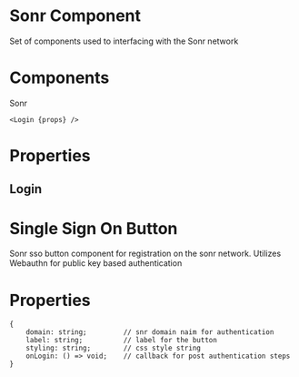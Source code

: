 # Sonr Component
Set of components used to interfacing with the Sonr network

# Components
Sonr
```
<Login {props} />
```
# Properties
## Login

# Single Sign On Button
Sonr sso button component for registration on the sonr network. Utilizes Webauthn for public key based authentication

# Properties
```
{
    domain: string;         // snr domain naim for authentication
    label: string;          // label for the button
    styling: string;        // css style string
    onLogin: () => void;    // callback for post authentication steps
}
```
